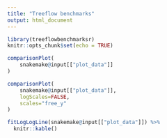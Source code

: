 ```yaml
---
title: "Treeflow benchmarks"
output: html_document
---
```


```r
library(treeflowbenchmarksr)
knitr::opts_chunk$set(echo = TRUE)
```

```r
comparisonPlot(
    snakemake@input[["plot_data"]]
)
```

```r
comparisonPlot(
    snakemake@input[["plot_data"]],
    logScales=FALSE,
    scales="free_y"
)
```

```r
fitLogLogLine(snakemake@input[["plot_data"]]) %>% 
  knitr::kable()
```
